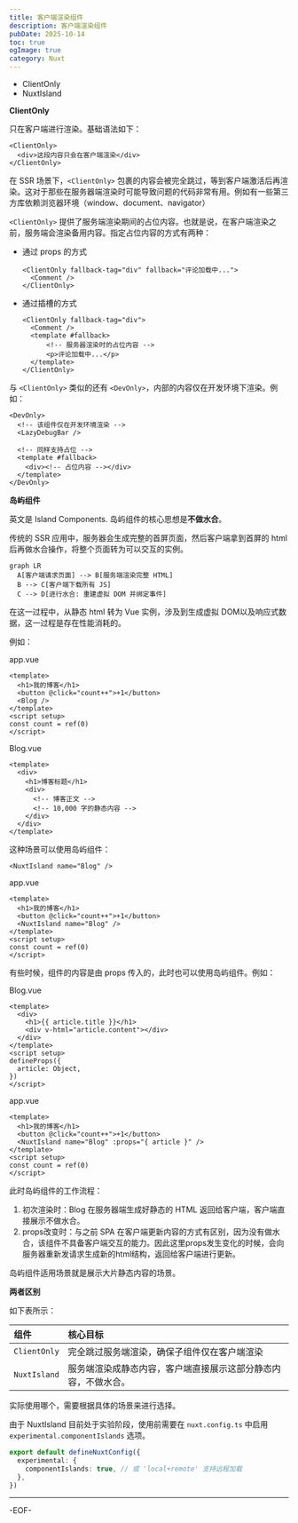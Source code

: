 ```yaml
---
title: 客户端渲染组件
description: 客户端渲染组件
pubDate: 2025-10-14
toc: true
ogImage: true
category: Nuxt
---
```


- ClientOnly
- NuxtIsland

**ClientOnly**

只在客户端进行渲染。基础语法如下：

```vue
<ClientOnly>
  <div>这段内容只会在客户端渲染</div>
</ClientOnly>
```

在 SSR 场景下，`<ClientOnly>` 包裹的内容会被完全跳过，等到客户端激活后再渲染。这对于那些在服务器端渲染时可能导致问题的代码非常有用。例如有一些第三方库依赖浏览器环境（window、document、navigator）

`<ClientOnly>` 提供了服务端渲染期间的占位内容。也就是说，在客户端渲染之前，服务端会渲染备用内容。指定占位内容的方式有两种：

- 通过 props 的方式

  ```vue
  <ClientOnly fallback-tag="div" fallback="评论加载中...">
  	<Comment />
  </ClientOnly>
  ```

- 通过插槽的方式

  ```vue
  <ClientOnly fallback-tag="div">
  	<Comment />
    <template #fallback>
    	<!-- 服务器渲染时的占位内容 -->
  		<p>评论加载中...</p>
    </template>
  </ClientOnly>
  ```

与 `<ClientOnly>` 类似的还有 `<DevOnly>`，内部的内容仅在开发环境下渲染。例如：

```vue
<DevOnly>
  <!-- 该组件仅在开发环境渲染 -->
  <LazyDebugBar />

  <!-- 同样支持占位 -->
  <template #fallback>
    <div><!-- 占位内容 --></div>
  </template>
</DevOnly>
```

**岛屿组件**

英文是 Island Components. 岛屿组件的核心思想是**不做水合**。

传统的 SSR 应用中，服务器会生成完整的首屏页面，然后客户端拿到首屏的 html 后再做水合操作，将整个页面转为可以交互的实例。

```mermaid
graph LR
  A[客户端请求页面] --> B[服务端渲染完整 HTML]
  B --> C[客户端下载所有 JS]
  C --> D[进行水合: 重建虚拟 DOM 并绑定事件]
```

在这一过程中，从静态 html 转为 Vue 实例，涉及到生成虚拟 DOM以及响应式数据，这一过程是存在性能消耗的。

例如：

app.vue

```vue
<template>
  <h1>我的博客</h1>
  <button @click="count++">+1</button>
  <Blog />
</template>
<script setup>
const count = ref(0)
</script>
```

Blog.vue

```vue
<template>
  <div>
    <h1>博客标题</h1>
    <div>
      <!-- 博客正文 -->
      <!-- 10,000 字的静态内容 -->
    </div>
  </div>
</template>
```

这种场景可以使用岛屿组件：

```vue
<NuxtIsland name="Blog" />
```

app.vue

```vue
<template>
  <h1>我的博客</h1>
  <button @click="count++">+1</button>
  <NuxtIsland name="Blog" />
</template>
<script setup>
const count = ref(0)
</script>
```

有些时候，组件的内容是由 props 传入的，此时也可以使用岛屿组件。例如：

Blog.vue

```vue
<template>
  <div>
    <h1>{{ article.title }}</h1>
    <div v-html="article.content"></div>
  </div>
</template>
<script setup>
defineProps({
  article: Object,
})
</script>
```

app.vue

```vue
<template>
  <h1>我的博客</h1>
  <button @click="count++">+1</button>
  <NuxtIsland name="Blog" :props="{ article }" />
</template>
<script setup>
const count = ref(0)
</script>
```

此时岛屿组件的工作流程：

1. 初次渲染时：Blog 在服务器端生成好静态的 HTML 返回给客户端，客户端直接展示不做水合。
2. props改变时：与之前 SPA 在客户端更新内容的方式有区别，因为没有做水合，该组件不具备客户端交互的能力。因此这里props发生变化的时候，会向服务器重新发请求生成新的html结构，返回给客户端进行更新。

岛屿组件适用场景就是展示大片静态内容的场景。

**两者区别**

如下表所示：

| 组件         | 核心目标                                                       |
| :----------- | :------------------------------------------------------------- |
| `ClientOnly` | 完全跳过服务端渲染，确保子组件仅在客户端渲染                   |
| `NuxtIsland` | 服务端渲染成静态内容，客户端直接展示这部分静态内容，不做水合。 |

实际使用哪个，需要根据具体的场景来进行选择。

由于 NuxtIsland 目前处于实验阶段，使用前需要在 `nuxt.config.ts` 中启用 `experimental.componentIslands` 选项。

```ts
export default defineNuxtConfig({
  experimental: {
    componentIslands: true, // 或 'local+remote' 支持远程加载
  },
})
```

---

-EOF-
